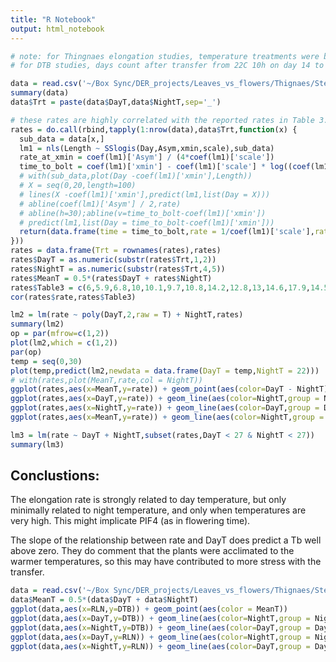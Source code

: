 ```yaml
---
title: "R Notebook"
output: html_notebook
---
```

```r
# note: for Thingnaes elongation studies, temperature treatments were begun at observed bolting. 
# for DTB studies, days count after transfer from 22C 10h on day 14 to temperature treatments

data = read.csv('~/Box Sync/DER_projects/Leaves_vs_flowers/Thignaes/Stem_elongation/Thingnaes_stem_elongation.csv')
summary(data)
data$Trt = paste(data$DayT,data$NightT,sep='_')

# these rates are highly correlated with the reported rates in Table 3. 
rates = do.call(rbind,tapply(1:nrow(data),data$Trt,function(x) {
  sub_data = data[x,]
  lm1 = nls(Length ~ SSlogis(Day,Asym,xmin,scale),sub_data)
  rate_at_xmin = coef(lm1)['Asym'] / (4*coef(lm1)['scale'])
  time_to_bolt = coef(lm1)['xmin'] - coef(lm1)['scale'] * log((coef(lm1)['Asym']-30)/30) 
  # with(sub_data,plot(Day -coef(lm1)['xmin'],Length)) 
  # X = seq(0,20,length=100)
  # lines(X -coef(lm1)['xmin'],predict(lm1,list(Day = X))) 
  # abline(coef(lm1)['Asym'] / 2,rate)
  # abline(h=30);abline(v=time_to_bolt-coef(lm1)['xmin'])
  # predict(lm1,list(Day = time_to_bolt-coef(lm1)['xmin']))
  return(data.frame(time = time_to_bolt,rate = 1/coef(lm1)['scale'],rate_at_xmin = rate_at_xmin))
}))
rates = data.frame(Trt = rownames(rates),rates)
rates$DayT = as.numeric(substr(rates$Trt,1,2))
rates$NightT = as.numeric(substr(rates$Trt,4,5))
rates$MeanT = 0.5*(rates$DayT + rates$NightT)
rates$Table3 = c(6,5.9,6.8,10,10.1,9.7,10.8,14.2,12.8,13,14.6,17.9,14.5,14.6,15.6,18.5) # from Table 3.
cor(rates$rate,rates$Table3)

lm2 = lm(rate ~ poly(DayT,2,raw = T) + NightT,rates)
summary(lm2)
op = par(mfrow=c(1,2))
plot(lm2,which = c(1,2))
par(op)
temp = seq(0,30)
plot(temp,predict(lm2,newdata = data.frame(DayT = temp,NightT = 22)))
# with(rates,plot(MeanT,rate,col = NightT))
ggplot(rates,aes(x=MeanT,y=rate)) + geom_point(aes(color=DayT - NightT))
ggplot(rates,aes(x=DayT,y=rate)) + geom_line(aes(color=NightT,group = NightT))
ggplot(rates,aes(x=NightT,y=rate)) + geom_line(aes(color=DayT,group = DayT))
ggplot(rates,aes(x=MeanT,y=rate)) + geom_line(aes(color=NightT,group = NightT))

lm3 = lm(rate ~ DayT + NightT,subset(rates,DayT < 27 & NightT < 27))
summary(lm3)

```
## Conclustions: 
The elongation rate is strongly related to day temperature, but only minimally related to night temperature, and only when temperatures are very high. This might implicate PIF4 (as in flowering time).

The slope of the relationship between rate and DayT does predict a Tb well above zero. They do comment that the plants were acclimated to the warmer temperatures, so this may have contributed to more stress with the transfer.

```r
data = read.csv('~/Box Sync/DER_projects/Leaves_vs_flowers/Thignaes/Stem_elongation/Thingnaes_DTB_RLN.csv')
data$MeanT = 0.5*(data$DayT + data$NightT)
ggplot(data,aes(x=RLN,y=DTB)) + geom_point(aes(color = MeanT))
ggplot(data,aes(x=DayT,y=DTB)) + geom_line(aes(color=NightT,group = NightT))
ggplot(data,aes(x=NightT,y=DTB)) + geom_line(aes(color=DayT,group = DayT))
ggplot(data,aes(x=DayT,y=RLN)) + geom_line(aes(color=NightT,group = NightT))
ggplot(data,aes(x=NightT,y=RLN)) + geom_line(aes(color=DayT,group = DayT))
```

